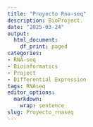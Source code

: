 ```yaml
---
title: "Proyecto Rna-seq"
description: BioProject.
date: "2025-03-24"
output:
  html_document:
    df_print: paged
categories:
- RNA-seq
- Bioinformatics
- Project
- Differential Expression
tags: RNAseq
editor_options:
  markdown:
    wrap: sentence
slug: Proyecto_rnaseq
---
```

